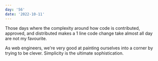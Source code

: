```yaml
---
day: '56'
date: '2022-10-11'
---
```


Those days where the complexity around how code is contributed, approved, and distributed makes a 1 line code change take almost all day are not my favourite.

As web engineers, we're very good at painting ourselves into a corner by trying to be clever. Simplicity is the ultimate sophistication.
